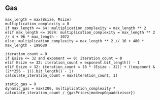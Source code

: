 ## Gas

    max_length = max(Bsize, Msize)
    multiplication_complexity = 0
    if max_length <= 64: multiplication_complexity = max_length ** 2
    elif max_length <= 1024: multiplication_complexity = max_length ** 2 // 4 + 96 * max_length - 3072
    else: multiplication_complexity = max_length ** 2 // 16 + 480 * max_length - 199680

    iteration_count = 0
    if Esize <= 32 and exponent == 0: iteration_count = 0
    elif Esize <= 32: iteration_count = exponent.bit_length() - 1
    elif Esize > 32: iteration_count = (8 * (Esize - 32)) + ((exponent & (2**256 - 1)).bit_length() - 1)
    calculate_iteration_count = max(iteration_count, 1)

    static_gas = 0
    dynamic_gas = max(200, multiplication_complexity * calculate_iteration_count / {gasPrices|modexpGquaddivisor})
